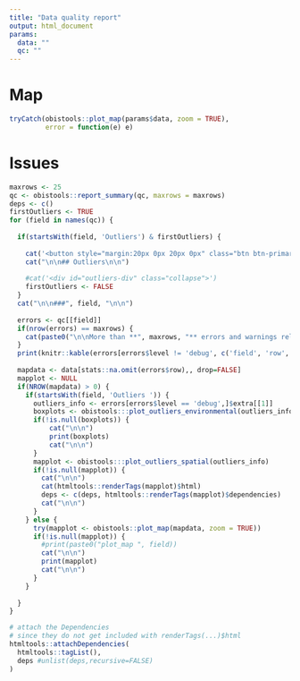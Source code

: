 ```yaml
---
title: "Data quality report"
output: html_document
params:
  data: ""
  qc: ""
---
```


# Map

```r
tryCatch(obistools::plot_map(params$data, zoom = TRUE),
         error = function(e) e)
```

# Issues

```r
maxrows <- 25
qc <- obistools::report_summary(qc, maxrows = maxrows)
deps <- c()
firstOutliers <- TRUE
for (field in names(qc)) {
  
  if(startsWith(field, 'Outliers') & firstOutliers) {
    
    cat('<button style="margin:20px 0px 20px 0px" class="btn btn-primary" data-toggle="collapse" data-target="#outliers"> Show/Hide Outliers </button>')
    cat("\n\n## Outliers\n\n")
    
    #cat('<div id="outliers-div" class="collapse">')
    firstOutliers <- FALSE
  }
  cat("\n\n###", field, "\n\n")
  
  errors <- qc[[field]]
  if(nrow(errors) == maxrows) {
    cat(paste0("\n\nMore than **", maxrows, "** errors and warnings related to this field were found, the first **", maxrows, "** are printed below and shown on a map whenever possible.\n"))
  }
  print(knitr::kable(errors[errors$level != 'debug', c('field', 'row', 'level', 'message')], row.names = FALSE))
  
  mapdata <- data[stats::na.omit(errors$row),, drop=FALSE]
  mapplot <- NULL
  if(NROW(mapdata) > 0) {
    if(startsWith(field, 'Outliers ')) {
      outliers_info <- errors[errors$level == 'debug',]$extra[[1]]
      boxplots <- obistools:::plot_outliers_environmental(outliers_info)
      if(!is.null(boxplots)) {
          cat("\n\n")
          print(boxplots)
          cat("\n\n")
      }
      mapplot <- obistools:::plot_outliers_spatial(outliers_info)
      if(!is.null(mapplot)) {
        cat("\n\n")
        cat(htmltools::renderTags(mapplot)$html)
        deps <- c(deps, htmltools::renderTags(mapplot)$dependencies)
        cat("\n\n")
      }
    } else {
      try(mapplot <- obistools::plot_map(mapdata, zoom = TRUE))
      if(!is.null(mapplot)) {
        #print(paste0("plot_map ", field))
        cat("\n\n")
        print(mapplot)
        cat("\n\n")
      }
    }
    
  }
}
```

```r
# attach the Dependencies
# since they do not get included with renderTags(...)$html
htmltools::attachDependencies(
  htmltools::tagList(),
  deps #unlist(deps,recursive=FALSE)
)
```

<script>
$("#outliers").attr("class","collapse");
</script>
